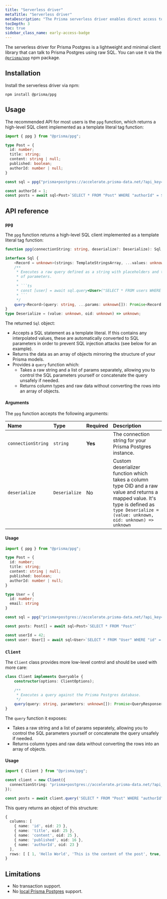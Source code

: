 ```yaml
---
title: "Serverless driver"
metaTitle: "Serverless driver"
metaDescription: "The Prisma serverless driver enables direct access to Prisma Postgres via HTTP."
tocDepth: 3
toc: true
sidebar_class_name: early-access-badge
---
```


The serverless driver for Prisma Postgres is a lightweight and minimal client library that can talk to Prisma Postgres using raw SQL. You can use it via the [`@prisma/ppg`](https://github.com/prisma/ppg-client/tree/main) npm package.

## Installation

Install the serverless driver via npm:

```terminal
npm install @prisma/ppg
```

## Usage

The recommended API for most users is the `ppg` function, which returns a high-level SQL client implemented as a template literal tag function:

```ts
import { ppg } from "@prisma/ppg";

type Post = {
  id: number;
  title: string;
  content: string | null;
  published: boolean;
  authorId: number | null;
}

const sql = ppg("prisma+postgres://accelerate.prisma-data.net/?api_key=...");

const authorId = 1;
const posts = await sql<Post>`SELECT * FROM "Post" WHERE "authorId" = ${authorId}`;
```

## API reference

### `ppg`

The `ppg` function returns a high-level SQL client implemented as a template literal tag function:

```ts
function ppg(connectionString: string, deserialize?: Deserialize): Sql;

interface Sql {
    <Record = unknown>(strings: TemplateStringsArray, ...values: unknown[]): Promise<Record[]>;
    /**
     * Executes a raw query defined as a string with placeholders and the list
     * of parameters.
     *
     * ```ts
     * const [user] = await sql.query<User>("SELECT * FROM users WHERE id = $1", [id]);
     * ```
     */
    query<Record>(query: string, ...params: unknown[]): Promise<Record[]>;
}
type Deserialize = (value: unknown, oid: unknown) => unknown;
```

The returned `Sql` object:

- Accepts a SQL statement as a template literal. If this contains any interpolated values, these are automatically converted to SQL parameters in order to prevent SQL injection attacks (see below for an example).
- Returns the data as an array of objects mirroring the structure of your Prisma models.
- Provides a `query` function which:
  - Takes a raw string and a list of params separately, allowing you to control the SQL parameters yourself or concatenate the query unsafely if needed.
  - Returns column types and raw data without converting the rows into an array of objects.

#### Arguments

The `ppg` function accepts the following arguments:

| Name               | Type          | Required | Description                                                                                                                                                                                   |
| :----------------- | :------------ | :------- | :-------------------------------------------------------------------------------------------------------------------------------------------------------------------------------------------- |
| `connectionString` | `string`      | **Yes**  | The connection string for your Prisma Postgres instance.                                                                                                                                      |
| `deserialize`      | `Deserialize` | No       | Custom deserializer function which takes a column type OID and a raw value and returns a mapped value. It's type is defined as `type Deserialize = (value: unknown, oid: unknown) => unknown` |

#### Usage

```ts
import { ppg } from "@prisma/ppg";

type Post = {
  id: number;
  title: string;
  content: string | null;
  published: boolean;
  authorId: number | null;
}

type User = {
  id: number;
  email: string
}

const sql = ppg("prisma+postgres://accelerate.prisma-data.net/?api_key=...");

const posts: Post[] = await sql<Post>`SELECT * FROM "Post"`

const userId = 42;
const user: User[] = await sql<User>`SELECT * FROM "User" WHERE "id" = ${userId}`
```


### `Client`

The `Client` class provides more low-level control and should be used with more care:

```ts
class Client implements Queryable {
    constructor(options: ClientOptions);

    /**
     * Executes a query against the Prisma Postgres database.
     */
    query(query: string, parameters: unknown[]): Promise<QueryResponse>;
}
```

The `query` function it exposes:

- Takes a raw string and a list of params separately, allowing you to control the SQL parameters yourself or concatenate the query unsafely if needed.
- Returns column types and raw data without converting the rows into an array of objects.

#### Usage

```ts
import { Client } from "@prisma/ppg";

const client = new Client({
  connectionString: "prisma+postgres://accelerate.prisma-data.net/?api_key=...",
});

const posts = await client.query('SELECT * FROM "Post" WHERE "authorId" = $1', [1]);
```

This query returns an object of this structure:

```ts
{
  columns: [
    { name: 'id', oid: 23 },
    { name: 'title', oid: 25 },
    { name: 'content', oid: 25 },
    { name: 'published', oid: 16 },
    { name: 'authorId', oid: 23 }
  ],
  rows: [ [ 1, 'Hello World', 'This is the content of the post', true, 1 ] ]
}
```

## Limitations

- No transaction support.
- No [local Prisma Postgres](/postgres/database/local-development) support.


